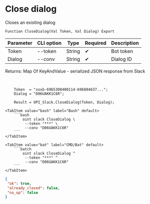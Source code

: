 ﻿---
sidebar_position: 2
description: Close dialog and other functions to work with Slack in the Open Integration Package, a free open-source integration library for 1C:Enterprise 8, OneScript and CLI
keywords: [1C, 1С, 1С:Enterprise, 1С:Enterprise 8.3, API, Integration, Services, Exchange, OneScript, CLI, Slack]
---


# Close dialog
 Closes an existing dialog



`Function CloseDialog(Val Token, Val Dialog) Export`

  | Parameter | CLI option | Type | Required | Description |
  |-|-|-|-|-|
  | Token | --token | String | &#x2714; | Bot token |
  | Dialog | --conv | String | &#x2714; | Dialog ID |

  
  Returns:  Map Of KeyAndValue - serialized JSON response from Slack

<br/>




```bsl title="1C:Enterprise/OneScript code example"
    Token  = "xoxb-6965308400114-696804637...";
    Dialog = "D06UAKK1C6R";

    Result = OPI_Slack.CloseDialog(Token, Dialog);
```
 

 <Tabs>
  
    <TabItem value="bash" label="Bash" default>
        ```bash
            oint slack CloseDialog \
             --token "***" \
             --conv "D06UAKK1C6R"
        ```
    </TabItem>
  
    <TabItem value="bat" label="CMD/Bat" default>
        ```batch
            oint slack CloseDialog ^
             --token "***" ^
             --conv "D06UAKK1C6R"
        ```
    </TabItem>
</Tabs>


```json title="Result"
{
 "ok": true,
 "already_closed": false,
 "no_op": false
}
```
